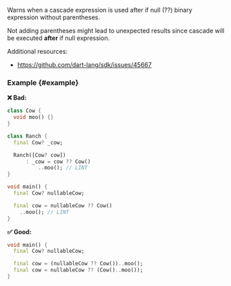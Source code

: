 
<RuleDetails version="5.0.0" severity="warning" />

Warns when a cascade expression is used after if null (??) binary expression
without parentheses.

Not adding parentheses might lead to unexpected results since cascade will be executed **after** if null expression.

Additional resources:

- <https://github.com/dart-lang/sdk/issues/45667>

### Example {#example}

**❌ Bad:**

```dart
class Cow {
  void moo() {}
}

class Ranch {
  final Cow? _cow;

  Ranch([Cow? cow])
      : _cow = cow ?? Cow()
          ..moo(); // LINT
}

void main() {
  final Cow? nullableCow;

  final cow = nullableCow ?? Cow()
    ..moo(); // LINT
}
```

**✅ Good:**

```dart
void main() {
  final Cow? nullableCow;

  final cow = (nullableCow ?? Cow())..moo();
  final cow = nullableCow ?? (Cow()..moo());
}
```
